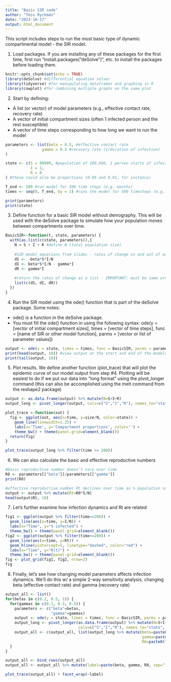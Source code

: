 ```yaml
---
title: "Basic SIR code"
author: "Tess Ryckman"
date: "2023-10-17"
output: html_document
---
```

This script includes steps to run the most basic type of dynamic compartmental model - the SIR model.

1. Load packages. If you are installing any of these packages for the first time, 
first run "install.packages("deSolve")", etc. to install the packages before loading them. 
```r
knitr::opts_chunk$set(echo = TRUE)
library(deSolve) #differential equation solver
library(tidyverse) #for manipulating dataframes and graphing in R
library(cowplot) #for combining multiple graphs on the same plot
```


2. Start by defining:
 - A list (or vector) of model parameters (e.g., effective contact rate, recovery rate)
 - A vector of initial compartment sizes (often 1 infected person and the rest susceptible)
 - A vector of time steps corresponding to how long we want to run the model
```r
parameters <- list(beta = 0.5, #effective contact rate
                gamma = 0.3 #recovery rate (1/duration of infection)
)

state <- c(S = 99999, #population of 100,000, 1 person starts of infected
           I = 1, 
           R = 0
) #these could also be proportions (0.99 and 0.01, for instance)

T_end <- 500 #run model for 500 time steps (e.g. months)
times <- seq(0, T_end, by = 1) #runs the model for 500 timesteps (e.g. months), computes output at each timestep 0 through 500

print(parameters)
print(state)
```

3. Define function for a basic SIR model without demography.
This will be used with the deSolve package to simulate how your population moves between compartments over time.
```r
BasicSIR<-function(t, state, parameters) {
  with(as.list(c(state, parameters)),{ 
    N = S + I + R #define N (total population size)
    
    #SIR model equations from slides - rates of change in and out of each compartment 
    dS <- -beta*S*I/N
    dI <- beta*S*I/N - gamma*I
    dR <- gamma*I
    
    #return the rates of change as a list - IMPORTANT: must be same order as "state"
    list(c(dS, dI, dR)) 
  })
}
```


4. Run the SIR model using the ode() function that is part of the deSolve package. Some notes:
 - ode() is a function in the deSolve package.
 - You must fill the ode() function in using the following syntax:
     ode(y = [vector of initial compartment sizes],
         times = [vector of time steps],
         func = [name of SIR or other model function],
         parms = [vector or list of parameter values])
```r
output <- ode(y = state, times = times, func = BasicSIR, parms = parameters)
print(head(output, 10)) #view output at the start and end of the modeled period 
print(tail(output, 10))
```

5. Plot results.
We define another function (plot_trace) that will plot the epidemic curve of our model output from step #4. 
Plotting will be easiest to do if we put our data into "long format" using the pivot_longer command (this can also be accomplished using the melt command from the reshape2 package)
```r
output <- as.data.frame(output) %>% mutate(N=S+I+R)
output_long <- pivot_longer(output, cols=c("S","I","R"), names_to="state", values_to="size")

plot_trace <-function(out) {
  fig <- ggplot(out, aes(x=time, y=size/N, color=state)) + 
    geom_line(linewidth=1.25) +
    labs(x='Time', y='Compartment proportions', color='') +
    theme_bw() + theme(panel.grid=element_blank())
  return(fig)
}

plot_trace(output_long %>% filter(time <= 200))
```

6. We can also calculate the basic and effective reproductive numbers
```r
#basic reproductive number doesn't vary over time
R0 <- parameters[["beta"]]/parameters[["gamma"]]
print(R0)

#effective reproductive number Rt declines over time as % population susceptible declines
output <- output %>% mutate(Rt=R0*S/N)
head(output$Rt, 10)

```
7. Let's further examine how infection dynamics and Rt are related
```r
fig1 <- ggplot(output %>% filter(time<=200)) + 
  geom_line(aes(x=time, y=I/N)) + 
  labs(x="Time", y="% infected") +
  theme_bw() + theme(panel.grid=element_blank())
fig2 <- ggplot(output %>% filter(time<=200)) + 
  geom_line(aes(x=time, y=Rt)) +
  geom_hline(yintercept=1, linetype="dashed", color="red") +
  labs(x="Time", y="R(t)") +
  theme_bw() + theme(panel.grid=element_blank())
fig <- plot_grid(fig1, fig2, nrow=2)
fig
```

8. Finally, let's see how changing model parameters affects infection dynamics.
We'll do this w/ a simple 2-way sensitivity analysis, changing beta (effective contact rate) and gamma (recovery rate)
```r
output_all <- list()
for(betas in c(0.2, 0.5, 1)) {
  for(gammas in c(0.1, 0.3, 0.5)) {
    parameters <- c("beta"=betas, 
                    "gamma"=gammas)
    output <- ode(y = state, times = times, func = BasicSIR, parms = parameters)
    output_long <- pivot_longer(as.data.frame(output) %>% mutate(N=S+I+R), 
                                cols=c("S","I","R"), names_to="state", values_to="size")
    output_all <- c(output_all, list(output_long %>% mutate(beta=paste0("Beta: ", betas), 
                                                            gamma=paste0("Gamma: ", gammas),
                                                            R0=paste0("R0: ", round(betas/gammas, 2)))))
  }
}

output_all <- bind_rows(output_all)
output_all <- output_all %>% mutate(label=paste(beta, gamma, R0, sep="; "))

plot_trace(output_all) + facet_wrap(~label)
```


